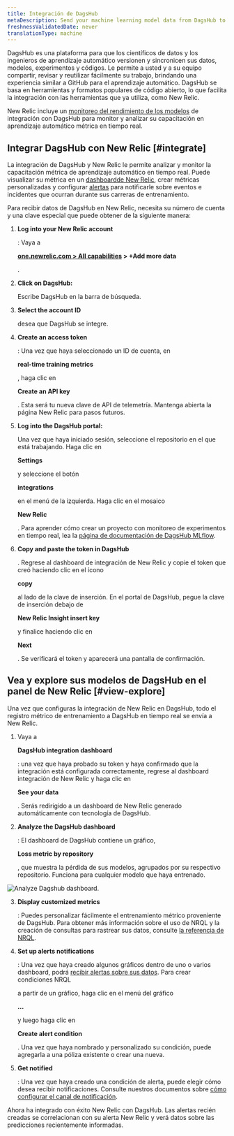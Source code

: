 ```yaml
---
title: Integración de DagsHub
metaDescription: Send your machine learning model data from DagsHub to New Relic to understand your model's performance.
freshnessValidatedDate: never
translationType: machine
---
```



DagsHub es una plataforma para que los científicos de datos y los ingenieros de aprendizaje automático versionen y sincronicen sus datos, modelos, experimentos y códigos. Le permite a usted y a su equipo compartir, revisar y reutilizar fácilmente su trabajo, brindando una experiencia similar a GitHub para el aprendizaje automático. DagsHub se basa en herramientas y formatos populares de código abierto, lo que facilita la integración con las herramientas que ya utiliza, como New Relic.

New Relic incluye un [monitoreo del rendimiento de los modelos](/docs/alerts-applied-intelligence/mlops/get-started/intro-mlops/) de integración con DagsHub para monitor y analizar su capacitación en aprendizaje automático métrica en tiempo real.

## Integrar DagsHub con New Relic [#integrate]

La integración de DagsHub y New Relic le permite analizar y monitor la capacitación métrica de aprendizaje automático en tiempo real. Puede visualizar su métrica en un [dashboardde New Relic](/docs/query-your-data/explore-query-data/dashboards/introduction-dashboards/), crear métricas personalizadas y configurar [alertas](/docs/alerts-applied-intelligence/new-relic-alerts/learn-alerts/introduction-alerts/) para notificarle sobre eventos e incidentes que ocurran durante sus carreras de entrenamiento.

Para recibir datos de DagsHub en New Relic, necesita su número de cuenta y una clave especial que puede obtener de la siguiente manera:

1. <DoNotTranslate>**Log into your New Relic account**</DoNotTranslate>

   : Vaya a

   <DoNotTranslate>**[one.newrelic.com > All capabilities](https://one.newrelic.com/all-capabilities) > +Add more data**</DoNotTranslate>

   .

2. <DoNotTranslate>**Click on DagsHub:**</DoNotTranslate>

   Escribe DagsHub en la barra de búsqueda.

3. <DoNotTranslate>**Select the account ID**</DoNotTranslate>

   desea que DagsHub se integre.

4. <DoNotTranslate>**Create an access token**</DoNotTranslate>

   : Una vez que haya seleccionado un ID de cuenta, en

   <DoNotTranslate>**real-time training metrics**</DoNotTranslate>

   , haga clic en

   <DoNotTranslate>**Create an API key**</DoNotTranslate>

   . Esta será tu nueva clave de API de telemetría. Mantenga abierta la página New Relic para pasos futuros.

5. <DoNotTranslate>**Log into the DagsHub portal:**</DoNotTranslate>

   Una vez que haya iniciado sesión, seleccione el repositorio en el que está trabajando. Haga clic en

   <DoNotTranslate>**Settings**</DoNotTranslate>

   y seleccione el botón

   <DoNotTranslate>**integrations**</DoNotTranslate>

   en el menú de la izquierda. Haga clic en el mosaico

   <DoNotTranslate>**New Relic**</DoNotTranslate>

   . Para aprender cómo crear un proyecto con monitoreo de experimentos en tiempo real, lea la [página de documentación de DagsHub MLflow](https://dagshub.com/docs/integration_guide/mlflow_tracking/).

6. <DoNotTranslate>**Copy and paste the token in DagsHub**</DoNotTranslate>

   . Regrese al dashboard de integración de New Relic y copie el token que creó haciendo clic en el ícono

   <DoNotTranslate>**copy**</DoNotTranslate>

   al lado de la clave de inserción. En el portal de DagsHub, pegue la clave de inserción debajo de

   <DoNotTranslate>**New Relic Insight insert key**</DoNotTranslate>

   y finalice haciendo clic en

   <DoNotTranslate>**Next**</DoNotTranslate>

   . Se verificará el token y aparecerá una pantalla de confirmación.

<InstallFeedback/>

## Vea y explore sus modelos de DagsHub en el panel de New Relic [#view-explore]

Una vez que configuras la integración de New Relic en DagsHub, todo el registro métrico de entrenamiento a DagsHub en tiempo real se envía a New Relic.

1. Vaya a

   <DoNotTranslate>**DagsHub integration dashboard**</DoNotTranslate>

   : una vez que haya probado su token y haya confirmado que la integración está configurada correctamente, regrese al dashboard integración de New Relic y haga clic en

   <DoNotTranslate>**See your data**</DoNotTranslate>

   . Serás redirigido a un dashboard de New Relic generado automáticamente con tecnología de DagsHub.

2. <DoNotTranslate>**Analyze the DagsHub dashboard**</DoNotTranslate>

   : El dashboard de DagsHub contiene un gráfico,

   <DoNotTranslate>**Loss metric by repository**</DoNotTranslate>

   , que muestra la pérdida de sus modelos, agrupados por su respectivo repositorio. Funciona para cualquier modelo que haya entrenado.

<img
  title="Analyze Dagshub dashboard"
  alt="Analyze Dagshub dashboard."
  src={modelperformancemonitoringDasgshubDashboard}
/>

3. <DoNotTranslate>**Display customized metrics**</DoNotTranslate>

   : Puedes personalizar fácilmente el entrenamiento métrico proveniente de DagsHub. Para obtener más información sobre el uso de NRQL y la creación de consultas para rastrear sus datos, consulte [la referencia de NRQL](/docs/query-your-data/nrql-new-relic-query-language/get-started/nrql-syntax-clauses-functions/).

4. <DoNotTranslate>**Set up alerts notifications**</DoNotTranslate>

   : Una vez que haya creado algunos gráficos dentro de uno o varios dashboard, podrá [recibir alertas sobre sus datos](/docs/alerts-applied-intelligence/new-relic-alerts/alert-policies/create-edit-or-find-alert-policy/). Para crear condiciones NRQL

   <InlinePopover type="alerts"/>

   a partir de un gráfico, haga clic en el menú del gráfico

   <DoNotTranslate>**...**</DoNotTranslate>

   y luego haga clic en

   <DoNotTranslate>**Create alert condition**</DoNotTranslate>

   . Una vez que haya nombrado y personalizado su condición, puede agregarla a una póliza existente o crear una nueva.

5. <DoNotTranslate>**Get notified**</DoNotTranslate>

   : Una vez que haya creado una condición de alerta, puede elegir cómo desea recibir notificaciones. Consulte nuestros documentos sobre [cómo configurar el canal de notificación](/docs/alerts-applied-intelligence/new-relic-alerts/alert-notifications/notification-channels-control-where-send-alerts/).

Ahora ha integrado con éxito New Relic con DagsHub. Las alertas recién creadas se correlacionan con su alerta New Relic y verá datos sobre las predicciones recientemente informadas.
